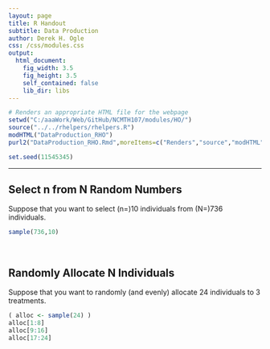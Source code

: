 ```yaml
---
layout: page
title: R Handout
subtitle: Data Production
author: Derek H. Ogle
css: /css/modules.css
output:
  html_document:
    fig_width: 3.5
    fig_height: 3.5
    self_contained: false
    lib_dir: libs
---
```


```r
# Renders an appropriate HTML file for the webpage
setwd("C:/aaaWork/Web/GitHub/NCMTH107/modules/HO/")
source("../../rhelpers/rhelpers.R")
modHTML("DataProduction_RHO")
purl2("DataProduction_RHO.Rmd",moreItems=c("Renders","source","modHTML","github.com","NCMTH107","set.seed"))
```
```r
set.seed(11545345)
```

----

## Select n from N Random Numbers
Suppose that you want to select (n=)10 individuals from (N=)736 individuals.
```r
sample(736,10)
```

\ 

## Randomly Allocate N Individuals
Suppose that you want to randomly (and evenly) allocate 24 individuals to 3 treatments.
```r
( alloc <- sample(24) )
alloc[1:8]
alloc[9:16]
alloc[17:24]
```
